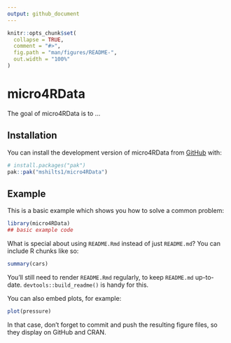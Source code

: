 ```yaml
---
output: github_document
---
```


<!-- README.md is generated from README.Rmd. Please edit that file -->

```r
knitr::opts_chunk$set(
  collapse = TRUE,
  comment = "#>",
  fig.path = "man/figures/README-",
  out.width = "100%"
)
```

# micro4RData

<!-- badges: start -->
<!-- badges: end -->

The goal of micro4RData is to ...

## Installation

You can install the development version of micro4RData from [GitHub](https://github.com/) with:

``` r
# install.packages("pak")
pak::pak("mshilts1/micro4RData")
```

## Example

This is a basic example which shows you how to solve a common problem:

```r
library(micro4RData)
## basic example code
```

What is special about using `README.Rmd` instead of just `README.md`? You can include R chunks like so:

```r
summary(cars)
```

You'll still need to render `README.Rmd` regularly, to keep `README.md` up-to-date. `devtools::build_readme()` is handy for this.

You can also embed plots, for example:

```r
plot(pressure)
```

In that case, don't forget to commit and push the resulting figure files, so they display on GitHub and CRAN.
